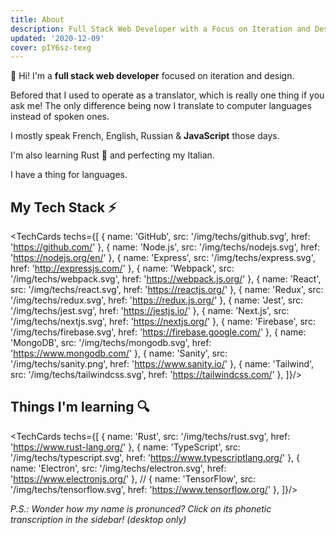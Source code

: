 ```yaml
---
title: About
description: Full Stack Web Developer with a Focus on Iteration and Design
updated: '2020-12-09'
cover: pIY6sz-texg
---
```


👋 Hi! I'm a **full stack web developer** focused on iteration and design.

Befored that I used to operate as a translator, which is really one thing if you ask me! The only difference being now I translate to computer languages instead of spoken ones.

I mostly speak French, English, Russian & **JavaScript** those days.

I'm also learning Rust 🦀 and perfecting my Italian.

I have a thing for languages.


## My Tech Stack ⚡

<TechCards
techs={[
    { name: 'GitHub', src: '/img/techs/github.svg', href: 'https://github.com/' },
    { name: 'Node.js', src: '/img/techs/nodejs.svg', href: 'https://nodejs.org/en/' },
    { name: 'Express', src: '/img/techs/express.svg', href: 'http://expressjs.com/' },
    { name: 'Webpack', src: '/img/techs/webpack.svg', href: 'https://webpack.js.org/' },
    { name: 'React', src: '/img/techs/react.svg', href: 'https://reactjs.org/' },
    { name: 'Redux', src: '/img/techs/redux.svg', href: 'https://redux.js.org/' },
    { name: 'Jest', src: '/img/techs/jest.svg', href: 'https://jestjs.io/' },
    { name: 'Next.js', src: '/img/techs/nextjs.svg', href: 'https://nextjs.org/' },
    { name: 'Firebase', src: '/img/techs/firebase.svg', href: 'https://firebase.google.com/' },
    { name: 'MongoDB', src: '/img/techs/mongodb.svg', href: 'https://www.mongodb.com/' },
    { name: 'Sanity', src: '/img/techs/sanity.png', href: 'https://www.sanity.io/' },
    { name: 'Tailwind', src: '/img/techs/tailwindcss.svg', href: 'https://tailwindcss.com/' },
]}/>

## Things I'm learning 🔍

<TechCards
techs={[
    { name: 'Rust', src: '/img/techs/rust.svg', href: 'https://www.rust-lang.org/' },
    { name: 'TypeScript', src: '/img/techs/typescript.svg', href: 'https://www.typescriptlang.org/' },
    { name: 'Electron', src: '/img/techs/electron.svg', href: 'https://www.electronjs.org/' },
    // { name: 'TensorFlow', src: '/img/techs/tensorflow.svg', href: 'https://www.tensorflow.org/' },
]}/>

*P.S.: Wonder how my name is pronunced? Click on its phonetic transcription in the sidebar! (desktop only)*